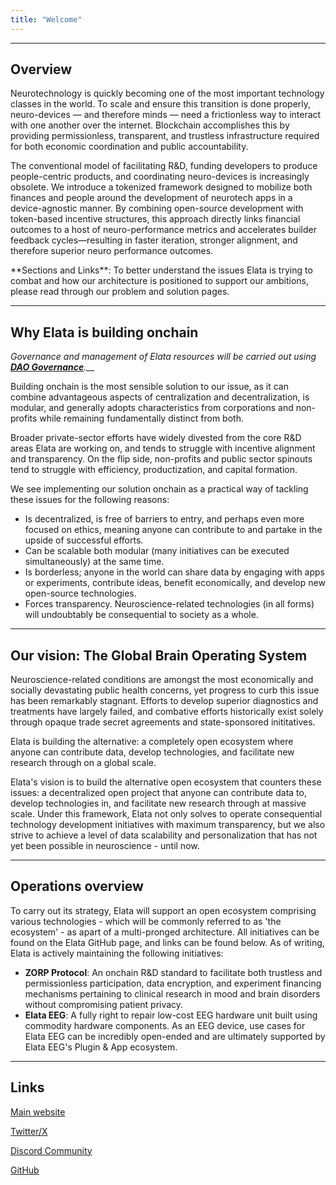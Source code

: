 ```yaml
---
title: "Welcome"
---
```


---

## Overview

Neurotechnology is quickly becoming one of the most important technology classes in the world. To scale and ensure this transition is done properly, neuro-devices — and therefore minds — need a frictionless way to interact with one another over the internet. Blockchain accomplishes this by providing permissionless, transparent, and trustless infrastructure required for both economic coordination and public accountability.

The conventional model of facilitating R&D, funding developers to produce people-centric products, and coordinating neuro-devices is increasingly obsolete. We introduce a tokenized framework designed to mobilize both finances and people around the development of neurotech apps in a device-agnostic manner. By combining open-source development with token-based incentive structures, this approach directly links financial outcomes to a host of neuro-performance metrics and accelerates builder feedback cycles—resulting in faster iteration, stronger alignment, and therefore superior neuro performance outcomes.

<Tip>
  **Sections and Links**: To better understand the issues Elata is trying to combat and how our architecture is positioned to support our ambitions, please read through our problem and solution pages.
</Tip>

---

## Why Elata is building onchain

_Governance and management of Elata resources will be carried out using _[**_DAO Governance_**](https://ethereum.org/dao/)___.___

Building onchain is the most sensible solution to our issue, as it can combine advantageous aspects of centralization and decentralization, is modular, and generally adopts characteristics from corporations and non-profits while remaining fundamentally distinct from both.

Broader private-sector efforts have widely divested from the core R&D areas Elata are working on, and tends to struggle with incentive alignment and transparency. On the flip side, non-profits and public sector spinouts tend to struggle with efficiency, productization, and capital formation.

We see implementing our solution onchain as a practical way of tackling these issues for the following reasons:

- Is decentralized, is free of barriers to entry, and perhaps even more focused on ethics, meaning anyone can contribute to and partake in the upside of successful efforts.
- Can be scalable both modular (many initiatives can be executed simultaneously) at the same time.
- Is borderless; anyone in the world can share data by engaging with apps or experiments, contribute ideas, benefit economically, and develop new open-source technologies.
- Forces transparency. Neuroscience-related technologies (in all forms) will undoubtably be consequential to society as a whole.

---

## Our vision: The Global Brain Operating System

Neuroscience-related conditions are amongst the most economically and socially devastating public health concerns, yet progress to curb this issue has been remarkably stagnant. Efforts to develop superior diagnostics and treatments have largely failed, and combative efforts historically exist solely through opaque trade secret agreements and state-sponsored inititatives.

Elata is building the alternative: a completely open ecosystem where anyone can contribute data, develop technologies, and facilitate new research through on a global scale.

Elata's vision is to build the alternative open ecosystem that counters these issues: a decentralized open project that anyone can contribute data to, develop technologies in, and facilitate new research through at massive scale. Under this framework, Elata not only solves to operate consequential technology development initiatives with maximum transparency, but we also strive to achieve a level of data scalability and personalization that has not yet been possible in neuroscience - until now.

---

## Operations overview

To carry out its strategy, Elata will support an open ecosystem comprising various technologies - which will be commonly referred to as 'the ecosystem' - as apart of a multi-pronged architecture. All initiatives can be found on the Elata GitHub page, and links can be found below. As of writing, Elata is actively maintaining the following initiatives:

- **ZORP Protocol**: An onchain R&D standard to facilitate both trustless and permissionless participation, data encryption, and experiment financing mechanisms pertaining to clinical research in mood and brain disorders without compromising patient privacy.
- **Elata EEG**: A fully right to repair low-cost EEG hardware unit built using commodity hardware components. As an EEG device, use cases for Elata EEG can be incredibly open-ended and are ultimately supported by Elata EEG's Plugin & App ecosystem.

---

## Links

[Main website](https://www.elata.bio/)

[Twitter/X](https://x.com/elata_bio)

[Discord Community](https://discord.gg/GqS9CstffK)

[GitHub](https://github.com/Elata-Biosciences)